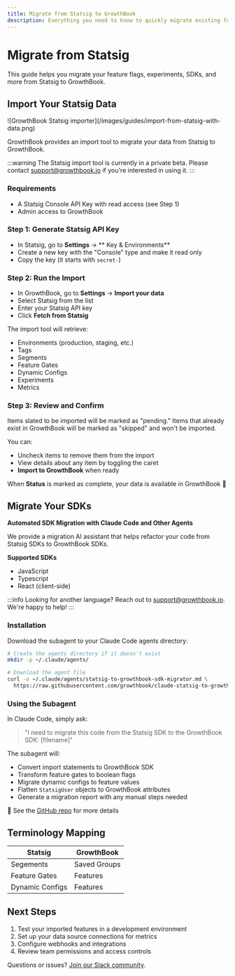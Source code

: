 ```yaml
---
title: Migrate from Statsig to GrowthBook
description: Everything you need to know to quickly migrate existing features, experiments, SDKs, and more from Statsig to GrowthBook, the largest open source experimentation platform.
---
```



# Migrate from Statsig

This guide helps you migrate your feature flags, experiments, SDKs, and more from Statsig to GrowthBook.

## Import Your Statsig Data

<MaxWidthImage border>
![GrowthBook Statsig importer](/images/guides/import-from-statsig-with-data.png)
</MaxWidthImage>

GrowthBook provides an import tool to migrate your data from Statsig to GrowthBook. 

:::warning
The Statsig import tool is currently in a private beta. Please contact support@growthbook.io if you're interested in using it.
:::

### Requirements
- A Statsig Console API Key with read access (see Step 1)
- Admin access to GrowthBook

### Step 1: Generate Statsig API Key

- In Statsig, go to **Settings** → ** Key & Environments**
- Create a new key with the "Console" type and make it read only
- Copy the key (it starts with `secret-`)

### Step 2: Run the Import

- In GrowthBook, go to **Settings** → **Import your data**
- Select Statsig from the list
- Enter your Statsig API key
- Click **Fetch from Statsig** 

The import tool will retrieve:

- Environments (production, staging, etc.)
- Tags
- Segments 
- Feature Gates
- Dynamic Configs
- Experiments
- Metrics

### Step 3: Review and Confirm

Items slated to be imported will be marked as "pending." Items that already exist in GrowthBook will be marked as "skipped" and won't be imported.

You can: 
- Uncheck items to remove them from the import
- View details about any item by toggling the caret
- **Import to GrowthBook** when ready

When **Status** is marked as complete, your data is available in GrowthBook 🎉

## Migrate Your SDKs

**Automated SDK Migration with Claude Code and Other Agents**

We provide a migration AI assistant that helps refactor your code from Statsig SDKs to GrowthBook SDKs.

**Supported SDKs**
- JavaScript
- Typescript
- React (client-side)

:::info
Looking for another language? Reach out to support@growthbook.io. We're happy to help!
:::

### Installation

Download the subagent to your Claude Code agents directory:

```bash
# Create the agents directory if it doesn't exist
mkdir -p ~/.claude/agents/

# Download the agent file
curl -o ~/.claude/agents/statsig-to-growthbook-sdk-migrator.md \
  https://raw.githubusercontent.com/growthbook/claude-statsig-to-growthbook-sdk-migrator/main/.claude/agents/statsig-to-growthbook-sdk-migrator.md
```

### Using the Subagent

In Claude Code, simply ask:

> "I need to migrate this code from the Statsig SDK to the GrowthBook SDK: [filename]"

The subagent will:

- Convert import statements to GrowthBook SDK
- Transform feature gates to boolean flags
- Migrate dynamic configs to feature values
- Flatten `StatsigUser` objects to GrowthBook attributes
- Generate a migration report with any manual steps needed

🔗 See the [GitHub repo](https://github.com/growthbook/claude-statsig-to-growthbook-sdk-migrator) for more details

## Terminology Mapping

| Statsig | GrowthBook |
| --- | --- |
| Segements | Saved Groups |
| Feature Gates | Features |
| Dynamic Configs | Features |

## Next Steps

1. Test your imported features in a development environment
2. Set up your data source connections for metrics
3. Configure webhooks and integrations
4. Review team permissions and access controls

Questions or issues? [Join our Slack community](https://join.slack.com/t/growthbookusers/shared_invite/zt-2xw8fu279-Y~hwnfCEf7WrEI9qScHURQ).